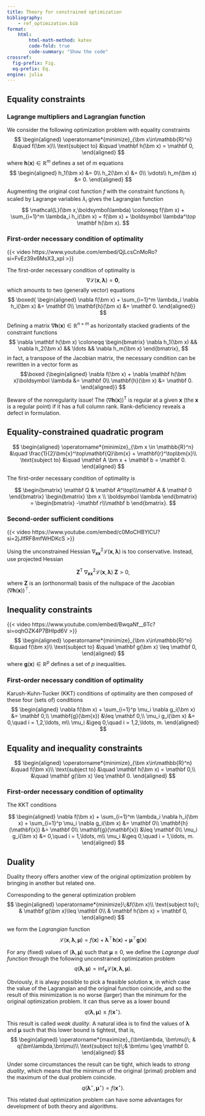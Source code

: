 ```yaml
---
title: Theory for constrained optimization
bibliography: 
    - ref_optimization.bib
format:
    html:
        html-math-method: katex
        code-fold: true
        code-summary: "Show the code"
crossref:
  fig-prefix: Fig. 
  eq-prefix: Eq.
engine: julia
---
```


## Equality constraints

### Lagrange multipliers and Lagrangian function

We consider the following optimization problem with equality constraints
$$
\begin{aligned}
 \operatorname*{minimize}_{\bm x\in\mathbb{R}^n} &\quad f(\bm x)\\
 \text{subject to} &\quad \mathbf h(\bm x) = \mathbf 0,
\end{aligned}
$$
where $\mathbf h(\bm x) \in \mathbb R^m$ defines a set of $m$ equations 
$$
\begin{aligned}
h_1(\bm x) &= 0\\ 
h_2(\bm x) &= 0\\
\vdots\\
h_m(\bm x) &= 0.
\end{aligned}
$$

Augmenting the original cost function $f$ with the constraint functions $h_i$ scaled by Lagrange variables $\lambda_i$ gives the Lagrangian function
$$
 \mathcal{L}(\bm x,\boldsymbol\lambda) \coloneqq f(\bm x) + \sum_{i=1}^m \lambda_i h_i(\bm x) = f(\bm x) + \boldsymbol \lambda^\top \mathbf h(\bm x).
$$

### First-order necessary condition of optimality

{{< video https://www.youtube.com/embed/QjLcsCnMoRo?si=FvEz39x6MsX3_xpI >}}

The first-order necessary condition of optimality is
$$
 \nabla \mathcal{L}(\bm x,\boldsymbol\lambda) = \mathbf 0,
$$
which amounts to two (generally vector) equations
$$
\boxed{
\begin{aligned}
 \nabla f(\bm x) + \sum_{i=1}^m \lambda_i \nabla h_i(\bm x) &= \mathbf 0\\
 \mathbf{h}(\bm x) &= \mathbf 0.
\end{aligned}}
$$

Defining a matrix $\nabla \mathbf h(\bm x) \in \mathbb R^{n\times m}$ as horizontally stacked gradients of the constraint functions
$$
 \nabla \mathbf h(\bm x) \coloneqq \begin{bmatrix}
                                 \nabla h_1(\bm x) && \nabla h_2(\bm x) && \ldots && \nabla h_m(\bm x)
                            \end{bmatrix},
$$
in fact, a transpose of the Jacobian matrix, the necessary condition can be rewritten in a vector form as
$$\boxed
{\begin{aligned}
\nabla f(\bm x) + \nabla \mathbf h(\bm x)\boldsymbol \lambda &= \mathbf 0\\
 \mathbf{h}(\bm x) &= \mathbf 0.
\end{aligned}}
$$

Beware of the nonregularity issue! The \textit{Jacobian} $(\nabla \mathbf h(\bm x))^\mathrm T$ is regular at a given $\bm x$ (the $\bm x$ is a regular point) if it has a full column rank. Rank-deficiency reveals a defect in formulation. 

:::{#exm-equality_constrained_qp} 
## Equality-constrained quadratic program

$$
\begin{aligned}
 \operatorname*{minimize}_{\bm x \in \mathbb{R}^n} &\quad \frac{1}{2}\bm{x}^\top\mathbf{Q}\bm{x} + \mathbf{r}^\top\bm{x}\\
 \text{subject to} &\quad \mathbf A \bm x + \mathbf b = \mathbf 0. 
\end{aligned}
$$

The first-order necessary condition of optimality is

$$
\begin{bmatrix}
  \mathbf Q & \mathbf A^\top\\\mathbf A & \mathbf 0
 \end{bmatrix}
 \begin{bmatrix}
  \bm x \\ \boldsymbol \lambda
 \end{bmatrix}
=
 \begin{bmatrix}
  -\mathbf r\\\mathbf b
 \end{bmatrix}.
$$
:::

### Second-order sufficient conditions

{{< video https://www.youtube.com/embed/c0MoCHBYlCU?si=2jJlfRF8mfWHDKcS >}}

Using the unconstrained Hessian $\nabla^2_{\mathbf{x}\bm{x}} \mathcal{L}(\bm x,\boldsymbol \lambda)$ is too conservative. Instead, use projected Hessian

$$
 \mathbf{Z}^\mathrm{T}\;\nabla^2_{\bm{x}\bm{x}} \mathcal{L}(\bm x,\boldsymbol \lambda)\;\mathbf Z > 0,
$$
where $\mathbf Z$ is an (orthonormal) basis of the nullspace of the Jacobian $(\nabla \mathbf h(\bm x))^\top$.


## Inequality constraints

{{< video https://www.youtube.com/embed/BwqaNf__6Tc?si=oqhOZK4P7BHlpd6V >}}
$$
\begin{aligned}
\operatorname*{minimize}_{\bm x\in\mathbb{R}^n} &\quad f(\bm x)\\
\text{subject to} &\quad \mathbf g(\bm x) \leq \mathbf 0,
\end{aligned}
$$
where $\mathbf g(\bm x) \in \mathbb R^p$ defines a set of $p$ inequalities.

### First-order necessary condition of optimality

Karush-Kuhn-Tucker (KKT) conditions of optimality are then composed of these four (sets of) conditions
$$
\begin{aligned}
 \nabla f(\bm x) + \sum_{i=1}^p \mu_i \nabla g_i(\bm x) &= \mathbf 0,\\
 \mathbf{g}(\bm{x}) &\leq \mathbf 0,\\
 \mu_i g_i(\bm x) &= 0,\quad i = 1,2,\ldots, m\\
 \mu_i &\geq 0,\quad   i = 1,2,\ldots, m.
\end{aligned}
$$

## Equality and inequality constraints
$$ 
\begin{aligned}
\operatorname*{minimize}_{\bm x\in\mathbb{R}^n} &\quad f(\bm x)\\
 \text{subject to} &\quad \mathbf h(\bm x) = \mathbf 0,\\
                    &\quad \mathbf g(\bm x) \leq \mathbf 0.
\end{aligned}
$$

### First-order necessary condition of optimality

The KKT conditions

$$
\begin{aligned}
 \nabla f(\bm x) + \sum_{i=1}^m \lambda_i \nabla h_i(\bm x) + \sum_{i=1}^p \mu_i \nabla g_i(\bm x) &= \mathbf 0\\
 \mathbf{h}(\mathbf{x}) &= \mathbf 0\\
 \mathbf{g}(\mathbf{x}) &\leq \mathbf 0\\
 \mu_i g_i(\bm x) &= 0,\quad i = 1,\ldots, m\\
 \mu_i &\geq 0,\quad   i = 1,\ldots, m.
\end{aligned}
$$

## Duality

Duality theory offers another view of the original optimization problem by bringing in another but related one. 

Corresponding to the general optimization problem 
$$
  \begin{aligned}
  \operatorname*{minimize}\;&f(\bm x)\\
  \text{subject to}\; & \mathbf g(\bm x)\leq \mathbf 0\\
  & \mathbf h(\bm x) = \mathbf 0,
  \end{aligned}
$$ 

we form the *Lagrangian* function
$$\mathcal L(\bm x,\bm \lambda,\bm \mu) = f(\bm x) + \bm \lambda^\top \mathbf h(\bm x) + \bm \mu^\top \mathbf g(\bm x)$$ 

For any (fixed) values of $(\bm \lambda,\bm \mu)$ such that $\bm \mu\geq 0$, we define the *Lagrange dual function* through the following unconstrained optimization problem 
$$
q(\bm\lambda,\bm\mu) = \inf_{\bm x}\mathcal L(\bm x,\bm \lambda,\bm \mu).
$$ 

Obviously, it is alway possible to pick a feasible solution $\bm x$, in which case the value of the Lagrangian and the original function coincide, and so the result of this minimization is no worse (larger) than the minimum for the original optimization problem. It can thus serve as a lower bound
$$q(\bm \lambda,\bm \mu) \leq f(\bm x^\star).$$ 

This result is called *weak duality*. A natural idea is to find the values of $\bm \lambda$ and $\bm \mu$ such that this lower bound is tightest, that is,
$$
\begin{aligned}
  \operatorname*{maximize}_{\bm\lambda, \bm\mu}\; & q(\bm\lambda,\bm\mu)\\
  \text{subject to}\;& \bm\mu \geq \mathbf 0.
\end{aligned}
$$ 

Under some circumstances the result can be tight, which leads to *strong duality*, which means that the minimum of the original (primal) problem and the maximum of the dual problem coincide. 
$$
q(\bm \lambda^\star,\bm \mu^\star) = f(\bm x^\star).
$$ 

This related dual optimization problem can have some advantages for development of both theory and algorithms. 